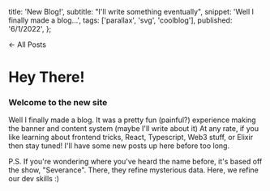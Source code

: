   title: 'New Blog!',
  subtitle: "I'll write something eventually",
  snippet: 'Well I finally made a blog...',
  tags: ['parallax', 'svg', 'coolblog'],
  published: '6/1/2022',
};


<Link href='/posts'>&larr; All Posts</Link>

# Hey There!

### Welcome to the new site

Well I finally made a blog. It was a pretty fun (painful?) experience making the banner and content system (maybe I'll write about it)
At any rate, if you like learning about frontend tricks, React, Typescript, Web3 stuff, or Elixir then stay tuned!
I'll have some new posts up here before too long.

P.S. If you're wondering where you've heard the name before, it's based off the show, "Severance".
There, they refine mysterious data. Here, we refine our dev skills :)
